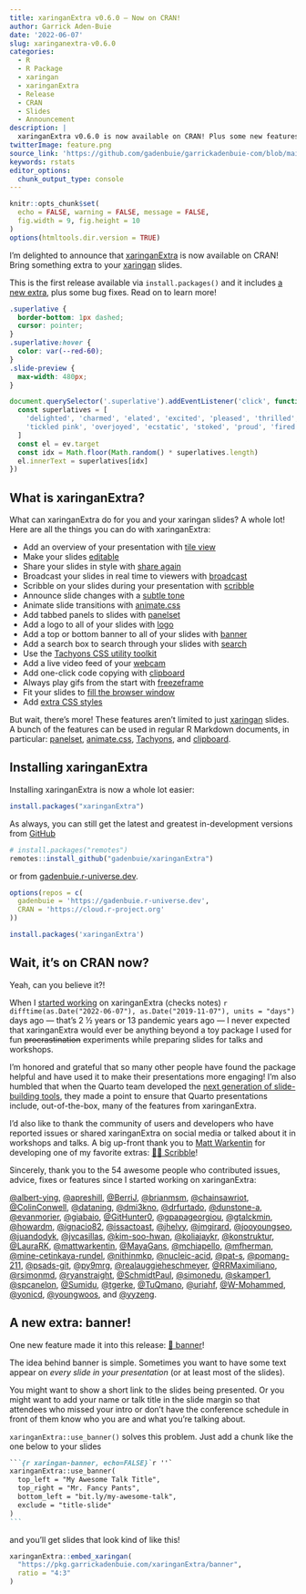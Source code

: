 ```yaml
---
title: xaringanExtra v0.6.0 — Now on CRAN!
author: Garrick Aden-Buie
date: '2022-06-07'
slug: xaringanextra-v0.6.0
categories:
  - R
  - R Package
  - xaringan
  - xaringanExtra
  - Release
  - CRAN
  - Slides
  - Announcement
description: |
  xaringanExtra v0.6.0 is now available on CRAN! Plus some new features.
twitterImage: feature.png
source_link: 'https://github.com/gadenbuie/garrickadenbuie-com/blob/main/content/blog/2022/xaringanExtra-v0-6-0/index.Rmd'
keywords: rstats
editor_options:
  chunk_output_type: console
---
```


<!-- Links -->
[xaringanExtra]: https://pkg.garrickadenbuie.com/xaringanExtra
[xaringan]: https://slides.yihui.org/xaringan
[xe-gh]: https://github.com/gadenbuie/xaringanExtra
[xe-ru]: https://gadenbuie.r-universe.dev/

```r
knitr::opts_chunk$set(
  echo = FALSE, warning = FALSE, message = FALSE,
  fig.width = 9, fig.height = 10
)
options(htmltools.dir.version = TRUE)
```

::: lead

I'm [delighted]{.superlative} to announce that [xaringanExtra] is now available on CRAN!
Bring something extra to your [xaringan] slides.

This is the first release available via `install.packages()`
and it includes [a new extra](#banner), plus some bug fixes.
Read on to learn more!

:::

```css
.superlative {
  border-bottom: 1px dashed;
  cursor: pointer;
}
.superlative:hover {
  color: var(--red-60);
}
.slide-preview {
  max-width: 480px;
}
```

```js
document.querySelector('.superlative').addEventListener('click', function(ev) {
  const superlatives = [
    'delighted', 'charmed', 'elated', 'excited', 'pleased', 'thrilled', 'chuffed',
    'tickled pink', 'overjoyed', 'ecstatic', 'stoked', 'proud', 'fired up'
  ]
  const el = ev.target
  const idx = Math.floor(Math.random() * superlatives.length)
  el.innerText = superlatives[idx]
})
```

## What is xaringanExtra?

What can xaringanExtra do for you and your xaringan slides?
A whole lot!
Here are all the things you can do with xaringanExtra:

- Add an overview of your presentation with [tile view](https://pkg.garrickadenbuie.com/xaringanExtra/#/tile-view)
- Make your slides [editable](https://pkg.garrickadenbuie.com/xaringanExtra/#/editable)
- Share your slides in style with [share again](https://pkg.garrickadenbuie.com/xaringanExtra/#/share-again)
- Broadcast your slides in real time to viewers with [broadcast](https://pkg.garrickadenbuie.com/xaringanExtra/#/broadcast)
- Scribble on your slides during your presentation with [scribble](https://pkg.garrickadenbuie.com/xaringanExtra/#/scribble)
- Announce slide changes with a [subtle tone](https://pkg.garrickadenbuie.com/xaringanExtra/#/slide-tone)
- Animate slide transitions with [animate.css](https://pkg.garrickadenbuie.com/xaringanExtra/#/animate-css)
- Add tabbed panels to slides with [panelset](https://pkg.garrickadenbuie.com/xaringanExtra/#/panelset)
- Add a logo to all of your slides with [logo](https://pkg.garrickadenbuie.com/xaringanExtra/#/logo)
- Add a top or bottom banner to all of your slides with [banner](https://pkg.garrickadenbuie.com/xaringanExtra/#/banner)
- Add a search box to search through your slides with [search](https://pkg.garrickadenbuie.com/xaringanExtra/#/search)
- Use the [Tachyons CSS utility toolkit](https://pkg.garrickadenbuie.com/xaringanExtra/#/tachyons)
- Add a live video feed of your [webcam](https://pkg.garrickadenbuie.com/xaringanExtra/#/webcam)
- Add one-click code copying with [clipboard](https://pkg.garrickadenbuie.com/xaringanExtra/#/clipboard)
- Always play gifs from the start with [freezeframe](https://pkg.garrickadenbuie.com/xaringanExtra/#/freezeframe)
- Fit your slides to [fill the browser window](https://pkg.garrickadenbuie.com/xaringanExtra/#/fit-to-screen)
- Add [extra CSS styles](https://pkg.garrickadenbuie.com/xaringanExtra/#/extra-styles)

But wait, there's more!
These features aren't limited to just [xaringan] slides.
A bunch of the features can be used in regular R Markdown documents, in particular:
[panelset](https://pkg.garrickadenbuie.com/xaringanExtra/#/panelset),
[animate.css](https://pkg.garrickadenbuie.com/xaringanExtra/#/animate-css),
[Tachyons](https://pkg.garrickadenbuie.com/xaringanExtra/#/tachyons),
and [clipboard](https://pkg.garrickadenbuie.com/xaringanExtra/#/clipboard).

## Installing xaringanExtra

Installing xaringanExtra is now a whole lot easier:

```r
install.packages("xaringanExtra")
```

As always, you can still get the latest and greatest in-development versions
from [GitHub][xe-gh]

``` r
# install.packages("remotes")
remotes::install_github("gadenbuie/xaringanExtra")
```

or from [gadenbuie.r-universe.dev][xe-ru].

``` r
options(repos = c(
  gadenbuie = 'https://gadenbuie.r-universe.dev',
  CRAN = 'https://cloud.r-project.org'
))

install.packages('xaringanExtra')
```

## Wait, it's on CRAN now?

Yeah, can you believe it?!

When I [started working](https://github.com/gadenbuie/xaringanExtra/commit/636fbfd84221d70f899242fdd7bd651a497311cd)
on xaringanExtra (checks notes)
`r difftime(as.Date("2022-06-07"), as.Date("2019-11-07"), units = "days")`
days ago — that's 2 &#189; years or 13 pandemic years ago —
I never expected that xaringanExtra would ever be anything beyond
a toy package I used for fun ~~procrastination~~ experiments
while preparing slides for talks and workshops.

I'm honored and grateful that so many other people have found the package helpful
and have used it to make their presentations more engaging!
I'm also humbled that when the Quarto team developed
the [next generation of slide-building tools](https://quarto.org/docs/presentations/revealjs/),
they made a point to ensure that
Quarto presentations include, out-of-the-box,
many of the features from xaringanExtra.

I'd also like to thank the community of users and developers
who have reported issues or
shared xaringanExtra on social media or talked about it in workshops and talks.
A big up-front thank you to [Matt Warkentin](https://mattwarkentin.github.io/)
for developing one of my favorite extras: [&#x1F9D1;&#x200D;&#x1F3A8; Scribble](https://pkg.garrickadenbuie.com/xaringanExtra/#/scribble?id=%f0%9f%91%a9%f0%9f%8e%a8-scribble)!

Sincerely, thank you to the 54 awesome people who contributed issues, advice, fixes or features
since I started working on xaringanExtra:

[&#x0040;albert-ying](https://github.com/albert-ying), [&#x0040;apreshill](https://github.com/apreshill), [&#x0040;BerriJ](https://github.com/BerriJ), [&#x0040;brianmsm](https://github.com/brianmsm), [&#x0040;chainsawriot](https://github.com/chainsawriot), [&#x0040;ColinConwell](https://github.com/ColinConwell), [&#x0040;dataning](https://github.com/dataning), [&#x0040;dmi3kno](https://github.com/dmi3kno), [&#x0040;drfurtado](https://github.com/drfurtado), [&#x0040;dunstone-a](https://github.com/dunstone-a), [&#x0040;evanmorier](https://github.com/evanmorier), [&#x0040;giabaio](https://github.com/giabaio), [&#x0040;GitHunter0](https://github.com/GitHunter0), [&#x0040;gpapageorgiou](https://github.com/gpapageorgiou), [&#x0040;gtalckmin](https://github.com/gtalckmin), [&#x0040;howardm](https://github.com/howardm), [&#x0040;ignacio82](https://github.com/ignacio82), [&#x0040;issactoast](https://github.com/issactoast), [&#x0040;jhelvy](https://github.com/jhelvy), [&#x0040;jmgirard](https://github.com/jmgirard), [&#x0040;jooyoungseo](https://github.com/jooyoungseo), [&#x0040;juandodyk](https://github.com/juandodyk), [&#x0040;jvcasillas](https://github.com/jvcasillas), [&#x0040;kim-soo-hwan](https://github.com/kim-soo-hwan), [&#x0040;koliajaykr](https://github.com/koliajaykr), [&#x0040;konstruktur](https://github.com/konstruktur), [&#x0040;LauraRK](https://github.com/LauraRK), [&#x0040;mattwarkentin](https://github.com/mattwarkentin), [&#x0040;MayaGans](https://github.com/MayaGans), [&#x0040;mchiapello](https://github.com/mchiapello), [&#x0040;mfherman](https://github.com/mfherman), [&#x0040;mine-cetinkaya-rundel](https://github.com/mine-cetinkaya-rundel), [&#x0040;nithinmkp](https://github.com/nithinmkp), [&#x0040;nucleic-acid](https://github.com/nucleic-acid), [&#x0040;pat-s](https://github.com/pat-s), [&#x0040;pomang-211](https://github.com/pomang-211), [&#x0040;psads-git](https://github.com/psads-git), [&#x0040;py9mrg](https://github.com/py9mrg), [&#x0040;realauggieheschmeyer](https://github.com/realauggieheschmeyer), [&#x0040;RRMaximiliano](https://github.com/RRMaximiliano), [&#x0040;rsimonmd](https://github.com/rsimonmd), [&#x0040;ryanstraight](https://github.com/ryanstraight), [&#x0040;SchmidtPaul](https://github.com/SchmidtPaul), [&#x0040;simonedu](https://github.com/simonedu), [&#x0040;skamper1](https://github.com/skamper1), [&#x0040;spcanelon](https://github.com/spcanelon), [&#x0040;Sumidu](https://github.com/Sumidu), [&#x0040;tgerke](https://github.com/tgerke), [&#x0040;TuQmano](https://github.com/TuQmano), [&#x0040;uriahf](https://github.com/uriahf), [&#x0040;W-Mohammed](https://github.com/W-Mohammed), [&#x0040;yonicd](https://github.com/yonicd), [&#x0040;youngwoos](https://github.com/youngwoos), and [&#x0040;yyzeng](https://github.com/yyzeng).

## A new extra: banner! {#banner}

One new feature made it into this release: [&#x1F4F0; banner](https://pkg.garrickadenbuie.com/xaringanExtra/#/banner)!

The idea behind banner is simple.
Sometimes you want to have some text appear on _every slide in your presentation_
(or at least most of the slides).

You might want to show a short link to the slides being presented.
Or you might want to add your name or talk title in the slide margin
so that attendees who missed your intro
or don't have the conference schedule in front of them
know who you are and what you're talking about.

`xaringanExtra::use_banner()` solves this problem.
Just add a chunk like the one below to your slides

````markdown
```{r xaringan-banner, echo=FALSE}`r ''`
xaringanExtra::use_banner(
  top_left = "My Awesome Talk Title",
  top_right = "Mr. Fancy Pants",
  bottom_left = "bit.ly/my-awesome-talk",
  exclude = "title-slide"
)
```
````

and you'll get slides that look kind of like this!

::: {.center .slide-preview}
```r
xaringanExtra::embed_xaringan(
  "https://pkg.garrickadenbuie.com/xaringanExtra/banner",
  ratio = "4:3"
)
```
:::